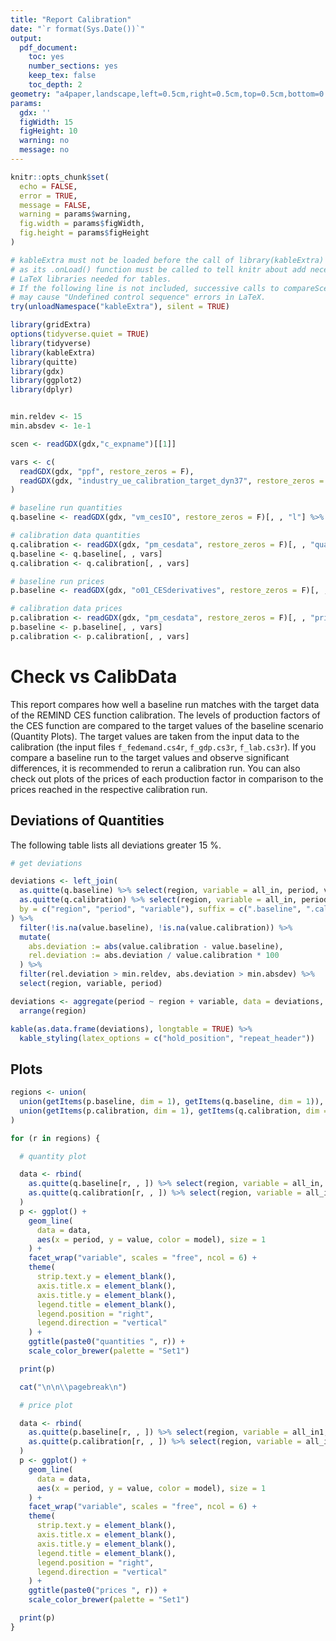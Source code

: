 ```yaml
---
title: "Report Calibration"
date: "`r format(Sys.Date())`"
output:
  pdf_document:
    toc: yes
    number_sections: yes
    keep_tex: false
    toc_depth: 2
geometry: "a4paper,landscape,left=0.5cm,right=0.5cm,top=0.5cm,bottom=0.5cm,footnotesep=0.0cm,footskip=0.1cm"
params:
  gdx: ''
  figWidth: 15 
  figHeight: 10
  warning: no
  message: no
---
```


```r
knitr::opts_chunk$set(
  echo = FALSE,
  error = TRUE,
  message = FALSE,
  warning = params$warning,
  fig.width = params$figWidth,
  fig.height = params$figHeight
)
```



```r
# kableExtra must not be loaded before the call of library(kableExtra) below,
# as its .onLoad() function must be called to tell knitr about add necessary
# LaTeX libraries needed for tables.
# If the following line is not included, successive calls to compareScenarios2()
# may cause "Undefined control sequence" errors in LaTeX.
try(unloadNamespace("kableExtra"), silent = TRUE)

library(gridExtra)
options(tidyverse.quiet = TRUE)
library(tidyverse)
library(kableExtra)
library(quitte)
library(gdx)
library(ggplot2)
library(dplyr)


min.reldev <- 15
min.absdev <- 1e-1
```


```r

scen <- readGDX(gdx,"c_expname")[[1]]

vars <- c(
  readGDX(gdx, "ppf", restore_zeros = F),
  readGDX(gdx, "industry_ue_calibration_target_dyn37", restore_zeros = F)
)

# baseline run quantities
q.baseline <- readGDX(gdx, "vm_cesIO", restore_zeros = F)[, , "l"] %>% dimReduce()

# calibration data quantities
q.calibration <- readGDX(gdx, "pm_cesdata", restore_zeros = F)[, , "quantity"]  %>% dimReduce()
q.baseline <- q.baseline[, , vars]
q.calibration <- q.calibration[, , vars]

# baseline run prices
p.baseline <- readGDX(gdx, "o01_CESderivatives", restore_zeros = F)[, , "inco"] %>% dimReduce()

# calibration data prices
p.calibration <- readGDX(gdx, "pm_cesdata", restore_zeros = F)[, , "price"] %>% dimReduce()
p.baseline <- p.baseline[, , vars]
p.calibration <- p.calibration[, , vars]
```

# Check vs CalibData

This report compares how well a baseline run matches with the target data of the REMIND CES function calibration. The levels of production factors of the CES function are compared to the target values of the baseline scenario (Quantity Plots). The target values are taken from the input data to the calibration (the input files `f_fedemand.cs4r`, `f_gdp.cs3r`, `f_lab.cs3r`). If you compare a baseline run to the target values and observe significant differences, it is recommended to rerun a calibration run. You can also check out plots of the prices of each production factor in comparison to the prices reached in the respective calibration run.

## Deviations of Quantities

The following table lists all deviations greater 15 %.

```r

# get deviations

deviations <- left_join(
  as.quitte(q.baseline) %>% select(region, variable = all_in, period, value) %>% mutate(model := "Baseline"),
  as.quitte(q.calibration) %>% select(region, variable = all_in, period, value) %>% mutate(model := "Calibration"),
  by = c("region", "period", "variable"), suffix = c(".baseline", ".calibration")
) %>%
  filter(!is.na(value.baseline), !is.na(value.calibration)) %>%
  mutate(
    abs.deviation := abs(value.calibration - value.baseline),
    rel.deviation := abs.deviation / value.calibration * 100
  ) %>%
  filter(rel.deviation > min.reldev, abs.deviation > min.absdev) %>%
  select(region, variable, period)

deviations <- aggregate(period ~ region + variable, data = deviations, paste, collapse = ",") %>%
  arrange(region)

kable(as.data.frame(deviations), longtable = TRUE) %>%
  kable_styling(latex_options = c("hold_position", "repeat_header"))
```

## Plots

```r

regions <- union(
  union(getItems(p.baseline, dim = 1), getItems(q.baseline, dim = 1)),
  union(getItems(p.calibration, dim = 1), getItems(q.calibration, dim = 1))
)

for (r in regions) {

  # quantity plot

  data <- rbind(
    as.quitte(q.baseline[r, , ]) %>% select(region, variable = all_in, period, value) %>% mutate(model := scen),
    as.quitte(q.calibration[r, , ]) %>% select(region, variable = all_in, period, value) %>% mutate(model := "Calib. Target")
  )
  p <- ggplot() +
    geom_line(
      data = data,
      aes(x = period, y = value, color = model), size = 1
    ) +
    facet_wrap("variable", scales = "free", ncol = 6) +
    theme(
      strip.text.y = element_blank(),
      axis.title.x = element_blank(),
      axis.title.y = element_blank(),
      legend.title = element_blank(),
      legend.position = "right",
      legend.direction = "vertical"
    ) +
    ggtitle(paste0("quantities ", r)) +
    scale_color_brewer(palette = "Set1")

  print(p)

  cat("\n\n\\pagebreak\n")

  # price plot

  data <- rbind(
    as.quitte(p.baseline[r, , ]) %>% select(region, variable = all_in1, period, value) %>% mutate(model := scen),
    as.quitte(p.calibration[r, , ]) %>% select(region, variable = all_in, period, value) %>% mutate(model := "Calib. Target")
  )
  p <- ggplot() +
    geom_line(
      data = data,
      aes(x = period, y = value, color = model), size = 1
    ) +
    facet_wrap("variable", scales = "free", ncol = 6) +
    theme(
      strip.text.y = element_blank(),
      axis.title.x = element_blank(),
      axis.title.y = element_blank(),
      legend.title = element_blank(),
      legend.position = "right",
      legend.direction = "vertical"
    ) +
    ggtitle(paste0("prices ", r)) +
    scale_color_brewer(palette = "Set1")

  print(p)
}
```
